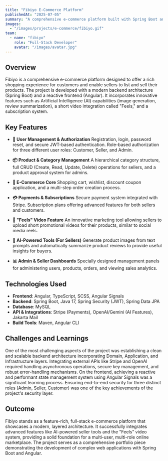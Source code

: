 ```yaml
---
title: "Fibiyo E-Commerce Platform"
publishedAt: "2025-07-05"
summary: "A comprehensive e-commerce platform built with Spring Boot and Angular, featuring AI-powered seller tools, a short-video 'Feels' feature, and a subscription system."
images:
  - "/images/projects/e-commerce/fibiyo.gif"
team:
  - name: "fibiyo"
    role: "Full-Stack Developer"
    avatar: "/images/avatar.jpg"
---
```


## Overview

Fibiyo is a comprehensive e-commerce platform designed to offer a rich shopping experience for customers and enable sellers to list and sell their products. The project is developed with a modern backend architecture (Spring Boot) and a reactive frontend (Angular). It incorporates innovative features such as Artificial Intelligence (AI) capabilities (image generation, review summarization), a short video integration called "Feels," and a subscription system.

## Key Features

- **🔐 User Management & Authorization**
  Registration, login, password reset, and secure JWT-based authentication. Role-based authorization for three different user roles: Customer, Seller, and Admin.

- **📦 Product & Category Management**
  A hierarchical category structure, full CRUD (Create, Read, Update, Delete) operations for sellers, and a product approval system for admins.

- **🛒 E-Commerce Core**
  Shopping cart, wishlist, discount coupon application, and a multi-step order creation process.

- **💳 Payments & Subscriptions**
  Secure payment system integrated with Stripe. Subscription plans offering advanced features for both sellers and customers.

- **🎥 "Feels" Video Feature**
  An innovative marketing tool allowing sellers to upload short promotional videos for their products, similar to social media reels.

- **🤖 AI-Powered Tools (For Sellers)**
  Generate product images from text prompts and automatically summarize product reviews to provide useful insights for buyers.

- **📊 Admin & Seller Dashboards**
  Specially designed management panels for administering users, products, orders, and viewing sales analytics.

## Technologies Used

- **Frontend**: Angular, TypeScript, SCSS, Angular Signals
- **Backend**: Spring Boot, Java 17, Spring Security (JWT), Spring Data JPA
- **Database**: MySQL
- **API & Integrations**: Stripe (Payments), OpenAI/Gemini (AI Features), Jakarta Mail
- **Build Tools**: Maven, Angular CLI

## Challenges and Learnings

One of the most challenging aspects of the project was establishing a clean and scalable backend architecture incorporating Domain, Application, and Infrastructure layers. Integrating external APIs like Stripe and OpenAI required handling asynchronous operations, secure key management, and robust error-handling mechanisms. On the frontend, achieving a reactive and performant state management system using Angular Signals was a significant learning process. Ensuring end-to-end security for three distinct roles (Admin, Seller, Customer) was one of the key achievements of the project's security layer.

## Outcome

Fibiyo stands as a feature-rich, full-stack e-commerce platform that showcases a modern, layered architecture. It successfully integrates advanced features like AI-powered seller tools and the "Feels" video system, providing a solid foundation for a multi-user, multi-role online marketplace. The project serves as a comprehensive portfolio piece demonstrating the development of complex web applications with Spring Boot and Angular.

